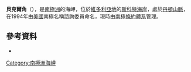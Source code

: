 {{Coord|78|8|S|164|13|E|source:GNIS|display=title}}

'''貝克爾角'''（{{lang-en|Becker Point}}），是[[南極洲|南極洲]]的海岬，位於[[維多利亞地|維多利亞地]]的[[斯科特海岸|斯科特海岸]]，處於[[丹頓山脈|丹頓山脈]]，在1994年由[[美國|美國]]南極名稱諮詢委員命名，現時由[[南極條約體系|南極條約體系]]管理。

==參考資料==
* {{usgs-gazetteer|id=17062}}

{{DEFAULTSORT:Becker Point}}
[[Category:南極洲海岬|Category:南極洲海岬]]


{{ScottCoast-geo-stub}}